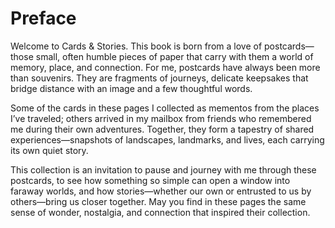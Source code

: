 # Preface {.unnumbered}

Welcome to Cards & Stories. This book is born from a love of postcards—those small, often humble pieces of paper that carry with them a world of memory, place, and connection. For me, postcards have always been more than souvenirs. They are fragments of journeys, delicate keepsakes that bridge distance with an image and a few thoughtful words.

Some of the cards in these pages I collected as mementos from the places I’ve traveled; others arrived in my mailbox from friends who remembered me during their own adventures. Together, they form a tapestry of shared experiences—snapshots of landscapes, landmarks, and lives, each carrying its own quiet story.

This collection is an invitation to pause and journey with me through these postcards, to see how something so simple can open a window into faraway worlds, and how stories—whether our own or entrusted to us by others—bring us closer together. May you find in these pages the same sense of wonder, nostalgia, and connection that inspired their collection.